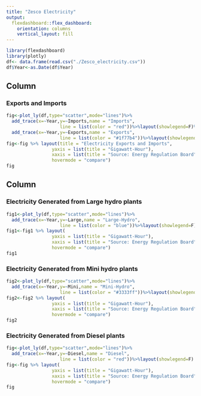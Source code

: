 ```yaml
---
title: "Zesco Electricity"
output: 
  flexdashboard::flex_dashboard:
    orientation: columns
    vertical_layout: fill
---
```


```r
library(flexdashboard)
library(plotly)
df<- data.frame(read.csv("./Zesco_electricity.csv"))
df$Year<-as.Date(df$Year)
```

Column {data-width=640}
-----------------------------------------------------------------------

### Exports and Imports

```r
fig<-plot_ly(df,type="scatter",mode="lines")%>%
  add_trace(x=~Year,y=~Imports,name = "Imports",
                    line = list(color = "red"))%>%layout(showlegend=F)%>%
  add_trace(x=~Year,y=~Exports,name = "Exports",
                    line = list(color = "#1f77b4"))%>%layout(showlegend=F)
fig<-fig %>% layout(title = "Electricity Exports and Imports",
                 yaxis = list(title = "Gigawatt-Hour"),
                 xaxis = list(title = "Source: Energy Regulation Board"),
                 hovermode = "compare")
fig

```

Column {data-width=360}
-----------------------------------------------------------------------

### Electricity Generated from Large hydro plants

```r
fig1<-plot_ly(df,type="scatter",mode="lines")%>%
  add_trace(x=~Year,y=~Large,name = "Large-Hydro",
                    line = list(color = "blue"))%>%layout(showlegend=F)
fig1<-fig1 %>% layout(
                 yaxis = list(title = "Gigawatt-Hour"),
                 xaxis = list(title = "Source: Energy Regulation Board"),
                 hovermode = "compare")
fig1

```

### Electricity Generated from Mini hydro plants

```r
fig2<-plot_ly(df,type="scatter",mode="lines")%>%
  add_trace(x=~Year,y=~Mini,name = "Mini-Hydro",
                    line = list(color = "#3333ff"))%>%layout(showlegend=F)
fig2<-fig2 %>% layout(
                 yaxis = list(title = "Gigawatt-Hour"),
                 xaxis = list(title = "Source: Energy Regulation Board"),
                 hovermode = "compare")
fig2
```

### Electricity Generated from Diesel plants
```r
fig<-plot_ly(df,type="scatter",mode="lines")%>%
  add_trace(x=~Year,y=~Diesel,name = "Diesel",
                    line = list(color = "red"))%>%layout(showlegend=F)
fig<-fig %>% layout(
                 yaxis = list(title = "Gigawatt-Hour"),
                 xaxis = list(title = "Source: Energy Regulation Board"),
                 hovermode = "compare")
fig
```


